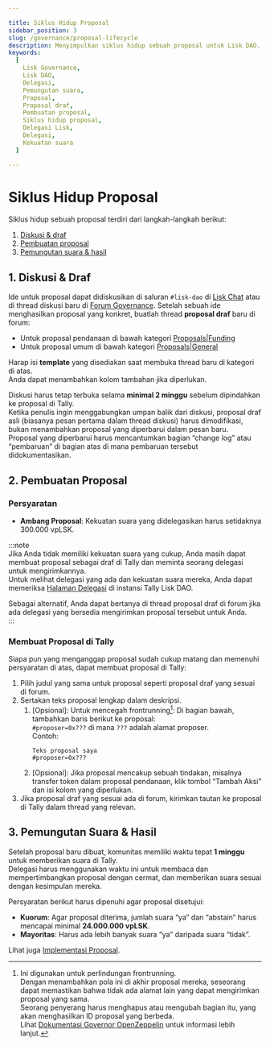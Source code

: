 ```yaml
---

title: Siklus Hidup Proposal  
sidebar_position: 3  
slug: /governance/proposal-lifecycle  
description: Menyimpulkan siklus hidup sebuah proposal untuk Lisk DAO.  
keywords:  
  [  
    Lisk Governance,  
    Lisk DAO,  
    Delegasi,  
    Pemungutan suara,  
    Proposal,  
    Proposal draf,  
    Pembuatan proposal,  
    Siklus hidup proposal,  
    Delegasi Lisk,  
    Delegasi,  
    Kekuatan suara  
  ]  

---
```


# Siklus Hidup Proposal

Siklus hidup sebuah proposal terdiri dari langkah-langkah berikut:

1. [Diskusi & draf](#1-diskusi--draf)  
2. [Pembuatan proposal](#2-pembuatan-proposal)  
3. [Pemungutan suara & hasil](#3-pemungutan-suara--hasil)  

## 1. Diskusi & Draf  
Ide untuk proposal dapat didiskusikan di saluran `#lisk-dao` di [Lisk Chat](https://lisk.chat) atau di thread diskusi baru di [Forum Governance](https://forum.lisk.com).
Setelah sebuah ide menghasilkan proposal yang konkret, buatlah thread **proposal draf** baru di forum:

- Untuk proposal pendanaan di bawah kategori [Proposals|Funding](https://forum.lisk.com/c/proposals/funding)  
- Untuk proposal umum di bawah kategori [Proposals|General](https://forum.lisk.com/c/proposals/general)  

Harap isi **template** yang disediakan saat membuka thread baru di kategori di atas.  
Anda dapat menambahkan kolom tambahan jika diperlukan.

Diskusi harus tetap terbuka selama **minimal 2 minggu** sebelum dipindahkan ke proposal di Tally.  
Ketika penulis ingin menggabungkan umpan balik dari diskusi, proposal draf asli (biasanya pesan pertama dalam thread diskusi) harus dimodifikasi, bukan menambahkan proposal yang diperbarui dalam pesan baru.  
Proposal yang diperbarui harus mencantumkan bagian “change log” atau “pembaruan” di bagian atas di mana pembaruan tersebut didokumentasikan.

## 2. Pembuatan Proposal

### Persyaratan

- **Ambang Proposal**: Kekuatan suara yang didelegasikan harus setidaknya 300.000 vpLSK.

:::note  
Jika Anda tidak memiliki kekuatan suara yang cukup, Anda masih dapat membuat proposal sebagai draf di Tally dan meminta seorang delegasi untuk mengirimkannya.  
Untuk melihat delegasi yang ada dan kekuatan suara mereka, Anda dapat memeriksa [Halaman Delegasi](https://www.tally.xyz/gov/lisk/delegates) di instansi Tally Lisk DAO.  

Sebagai alternatif, Anda dapat bertanya di thread proposal draf di forum jika ada delegasi yang bersedia mengirimkan proposal tersebut untuk Anda.  
:::

### Membuat Proposal di Tally  
Siapa pun yang menganggap proposal sudah cukup matang dan memenuhi persyaratan di atas, dapat membuat proposal di Tally:

1. Pilih judul yang sama untuk proposal seperti proposal draf yang sesuai di forum.  
2. Sertakan teks proposal lengkap dalam deskripsi.  
    1. [Opsional]: Untuk mencegah frontrunning[^1]: Di bagian bawah, tambahkan baris berikut ke proposal:  
    `#proposer=0x???` di mana `???` adalah alamat proposer.  
    Contoh:  
        ```  
        Teks proposal saya  
        #proposer=0x???  
        ```  
    2. [Opsional]: Jika proposal mencakup sebuah tindakan, misalnya transfer token dalam proposal pendanaan, klik tombol “Tambah Aksi” dan isi kolom yang diperlukan.  
3. Jika proposal draf yang sesuai ada di forum, kirimkan tautan ke proposal di Tally dalam thread yang relevan.  

[^1]: Ini digunakan untuk perlindungan frontrunning.  
Dengan menambahkan pola ini di akhir proposal mereka, seseorang dapat memastikan bahwa tidak ada alamat lain yang dapat mengirimkan proposal yang sama.  
Seorang penyerang harus menghapus atau mengubah bagian itu, yang akan menghasilkan ID proposal yang berbeda.  
Lihat [Dokumentasi Governor OpenZeppelin](https://docs.openzeppelin.com/contracts/4.x/api/governance) untuk informasi lebih lanjut.

## 3. Pemungutan Suara & Hasil  
Setelah proposal baru dibuat, komunitas memiliki waktu tepat **1 minggu** untuk memberikan suara di Tally.  
Delegasi harus menggunakan waktu ini untuk membaca dan mempertimbangkan proposal dengan cermat, dan memberikan suara sesuai dengan kesimpulan mereka.

Persyaratan berikut harus dipenuhi agar proposal disetujui:

- **Kuorum**: Agar proposal diterima, jumlah suara “ya” dan “abstain” harus mencapai minimal **24.000.000 vpLSK**.  
- **Mayoritas**: Harus ada lebih banyak suara “ya” daripada suara “tidak”.

Lihat juga [Implementasi Proposal](overview#implementasi-proposal-pendanaan).
